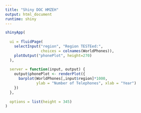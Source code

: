 ```yaml
---
title: "Shiny DOC HMZEH"
output: html_document
runtime: shiny
---
```


```r
shinyApp(
  
  ui = fluidPage(
    selectInput("region", "Region TESTEed:", 
                choices = colnames(WorldPhones)),
    plotOutput("phonePlot", height=270)
  ),
  
  server = function(input, output) {
    output$phonePlot <- renderPlot({
      barplot(WorldPhones[,input$region]*1000, 
              ylab = "Number of Telephones", xlab = "Year")
    })
  },
  
  options = list(height = 345)
)
```